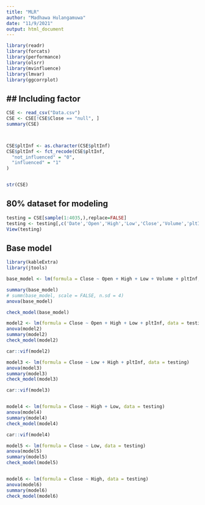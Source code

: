 ```yaml
---
title: "MLR"
author: "Madhawa Hulangamuwa"
date: "11/9/2021"
output: html_document
---
```


```r

library(readr)
library(forcats)
library(performance)
library(olsrr)
library(mvinfluence)
library(lmvar)
library(ggcorrplot)

```

## ## Including factor

```r


CSE <- read_csv("Data.csv")
CSE <- CSE[!CSE$Close == "null", ]
summary(CSE)



CSE$pltInf <- as.character(CSE$pltInf)
CSE$pltInf <- fct_recode(CSE$pltInf,
  "not_influenced" = "0",
  "influenced" = "1"
)


str(CSE)

```

## 80% dataset for modeling

```r

testing = CSE[sample(1:4035,),replace=FALSE]
testing <- testing[,c('Date','Open','High','Low','Close','Volume','pltInf')]
View(testing)

```

## Base model

```r

library(kableExtra)
library(jtools)

base_model <- lm(formula = Close ~ Open + High + Low + Volume + pltInf, data = testing)

summary(base_model)
# summ(base_model, scale = FALSE, n.sd = 4)
anova(base_model)

check_model(base_model)

```
```r


model2 <- lm(formula = Close ~ Open + High + Low + pltInf, data = testing)
anova(model2)
summary(model2)
check_model(model2)

car::vif(model2)


```


```r


model3 <- lm(formula = Close ~ Low + High + pltInf, data = testing)
anova(model3)
summary(model3)
check_model(model3)

car::vif(model3)



```


```r

model4 <- lm(formula = Close ~ High + Low, data = testing)
anova(model4)
summary(model4)
check_model(model4)

car::vif(model4)

```
```r

model5 <- lm(formula = Close ~ Low, data = testing)
anova(model5)
summary(model5)
check_model(model5)


model6 <- lm(formula = Close ~ High, data = testing)
anova(model6)
summary(model6)
check_model(model6)


```
